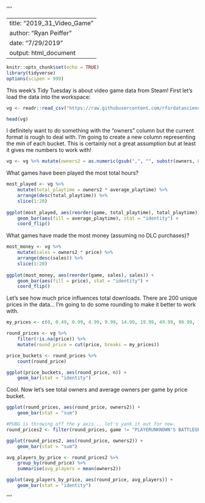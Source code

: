 ''''

---
title: "2019_31_Video_Game"
author: "Ryan Peiffer"
date: "7/29/2019"
output: html_document
---

```{r setup, include=FALSE}
knitr::opts_chunk$set(echo = TRUE)
library(tidyverse)
options(scipen = 999)
```


This week's Tidy Tuesday is about video game data from Steam! 
First let's load the data into the workspace:


```{r load data, message=FALSE}
vg <- readr::read_csv("https://raw.githubusercontent.com/rfordatascience/tidytuesday/master/data/2019/2019-07-30/video_games.csv")

head(vg)

```


I definitely want to do something with the "owners" column but the current format is rough to deal with.
I'm going to create a new column representing the min of each bucket. This is certainly not a great assumption
but at least it gives me numbers to work with!


```{r fix owners, warning=FALSE}
vg <- vg %>% mutate(owners2 = as.numeric(gsub(",", "", substr(owners, 0, regexpr('\\.{2}', owners)-2))))

```


What games have been played the most total hours?


```{r most played}

most_played <- vg %>%
    mutate(total_playtime = owners2 * average_playtime) %>%
    arrange(desc(total_playtime)) %>%
    slice(1:20)
    
ggplot(most_played, aes(reorder(game, total_playtime), total_playtime)) +
    geom_bar(aes(fill = average_playtime), stat = "identity") +
    coord_flip()

```


What games have made the most money (assuming no DLC purchases)?


```{r highest grossing}

most_money <- vg %>%
    mutate(sales = owners2 * price) %>%
    arrange(desc(sales)) %>%
    slice(1:20)
    
ggplot(most_money, aes(reorder(game, sales), sales)) +
    geom_bar(aes(fill = price), stat = "identity") +
    coord_flip()
```

Let's see how much price influences total downloads.
There are 200 unique prices in the data... I'm going to do some rounding to make it better to work with.

```{r rounded prices}

my_prices <- c(0, 0.49, 0.99, 4.99, 9.99, 14.99, 19.99, 49.99, 99.99, 1000)

round_prices <- vg %>%
    filter(!is.na(price)) %>%
    mutate(round_price = cut(price, breaks = my_prices))

price_buckets <- round_prices %>%
    count(round_price)

ggplot(price_buckets, aes(round_price, n)) +
    geom_bar(stat = "identity")

```

Cool. Now let's see total owners and average owners per game by price bucket.

```{r price influence}

ggplot(round_prices, aes(round_price, owners2)) +
    geom_bar(stat = "sum")

#PUBG is throwing off the y axis... let's yank it out for now.
round_prices2 <- filter(round_prices, game != "PLAYERUNKNOWN'S BATTLEGROUNDS")

ggplot(round_prices2, aes(round_price, owners2)) +
    geom_bar(stat = "sum")

avg_players_by_price <- round_prices2 %>%
    group_by(round_price) %>%
    summarise(avg_players = mean(owners2))

ggplot(avg_players_by_price, aes(round_price, avg_players)) + 
    geom_bar(stat = "identity")

```



''''
